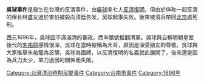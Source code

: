 {{refimprove|time=2012-08-25T23:45:35+00:00}}
{{unreferenced|time=2012-08-25T23:45:35+00:00}}
'''吳球事件'''是發生在台灣的反清事件，由[[吳球|吳球]]率七人[[反清復明|反清復明]]，但由於佯称一起反清的保长林盛友過於害怕被殺向清廷告发，吴球起事失败。後來被清兵帶回[[北京|北京]]處死刑。

西元1696年，吳球因不滿滿清的暴政，而率眾欲推翻清軍。吳球與自稱明朝皇室後代的[[朱祐龍|朱祐龍]]感情很深，吳球在當時被稱為大哥，原因是深受朋友的尊敬。吳球與大家推舉朱祐龍為首領，吳球為國師，以反清復明的名義就此展開了，後來還是因為兵力太少，軍力過弱的關係而失敗。

{{台灣歷史小作品}}

{{台灣戰爭史}}
{{臺灣清治時期歷史事件}}

[[Category:台灣清治時期民變事件|Category:台灣清治時期民變事件]]
[[Category:台南市事件|Category:台南市事件]]
[[Category:1696年|Category:1696年]]